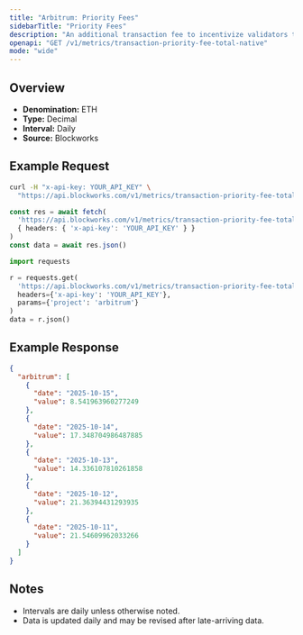 ```yaml
---
title: "Arbitrum: Priority Fees"
sidebarTitle: "Priority Fees"
description: "An additional transaction fee to incentivize validators to prioritize and execute transactions."
openapi: "GET /v1/metrics/transaction-priority-fee-total-native"
mode: "wide"
---
```


## Overview

- **Denomination:** ETH
- **Type:** Decimal
- **Interval:** Daily
- **Source:** Blockworks

## Example Request

<CodeGroup>

```bash cURL
curl -H "x-api-key: YOUR_API_KEY" \
  "https://api.blockworks.com/v1/metrics/transaction-priority-fee-total-native?project=arbitrum"
```

```typescript TypeScript
const res = await fetch(
  'https://api.blockworks.com/v1/metrics/transaction-priority-fee-total-native?project=arbitrum',
  { headers: { 'x-api-key': 'YOUR_API_KEY' } }
)
const data = await res.json()
```

```python Python
import requests

r = requests.get(
  'https://api.blockworks.com/v1/metrics/transaction-priority-fee-total-native',
  headers={'x-api-key': 'YOUR_API_KEY'},
  params={'project': 'arbitrum'}
)
data = r.json()
```

</CodeGroup>

## Example Response

```json
{
  "arbitrum": [
    {
      "date": "2025-10-15",
      "value": 8.541963960277249
    },
    {
      "date": "2025-10-14",
      "value": 17.348704986487885
    },
    {
      "date": "2025-10-13",
      "value": 14.336107810261858
    },
    {
      "date": "2025-10-12",
      "value": 21.36394431293935
    },
    {
      "date": "2025-10-11",
      "value": 21.54609962033266
    }
  ]
}
```

## Notes
- Intervals are daily unless otherwise noted.
- Data is updated daily and may be revised after late-arriving data.